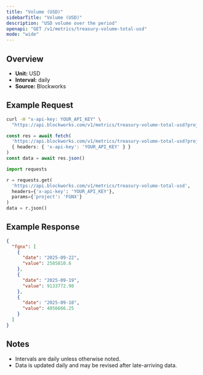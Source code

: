```yaml
---
title: "Volume (USD)"
sidebarTitle: "Volume (USD)"
description: "USD volume over the period"
openapi: "GET /v1/metrics/treasury-volume-total-usd"
mode: "wide"
---
```


## Overview

- **Unit:** USD
- **Interval:** daily
- **Source:** Blockworks

## Example Request

<CodeGroup>

```bash cURL
curl -H "x-api-key: YOUR_API_KEY" \
  "https://api.blockworks.com/v1/metrics/treasury-volume-total-usd?project=FGNX"
```

```typescript TypeScript
const res = await fetch(
  'https://api.blockworks.com/v1/metrics/treasury-volume-total-usd?project=FGNX',
  { headers: { 'x-api-key': 'YOUR_API_KEY' } }
)
const data = await res.json()
```

```python Python
import requests

r = requests.get(
  'https://api.blockworks.com/v1/metrics/treasury-volume-total-usd',
  headers={'x-api-key': 'YOUR_API_KEY'},
  params={'project': 'FGNX'}
)
data = r.json()
```

</CodeGroup>

## Example Response

```json
{
  "fgnx": [
    {
      "date": "2025-09-22",
      "value": 2585810.6
    },
    {
      "date": "2025-09-19",
      "value": 9133772.98
    },
    {
      "date": "2025-09-18",
      "value": 4056666.25
    }
  ]
}
```

## Notes
- Intervals are daily unless otherwise noted.
- Data is updated daily and may be revised after late-arriving data.